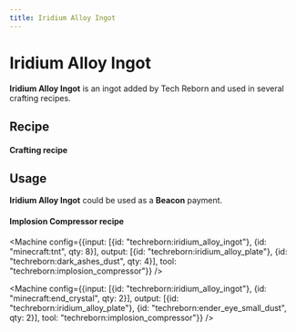 ```yaml
---
title: Iridium Alloy Ingot
---
```


<ItemImage file="iridium_alloy_ingot" alt="Iridium Alloy Ingot" size="200" />

# Iridium Alloy Ingot

**Iridium Alloy Ingot** is an ingot added by Tech Reborn and used in several crafting recipes.

## Recipe

#### Crafting recipe

<CraftingTable recipe="input techreborn:iridium_plate techreborn:advanced_alloy_plate techreborn:iridium_plate input techreborn:advanced_alloy_plate techreborn:diamond_dust techreborn:advanced_alloy_plate input techreborn:iridium_plate techreborn:advanced_alloy_plate techreborn:iridium_plate output techreborn:iridium_alloy_ingot"/>

## Usage

**Iridium Alloy Ingot** could be used as a **Beacon** payment.

#### Implosion Compressor recipe

<Machine config={{input: [{id: "techreborn:iridium_alloy_ingot"}, {id: "minecraft:tnt", qty: 8}], output: [{id: "techreborn:iridium_alloy_plate"}, {id: "techreborn:dark_ashes_dust", qty: 4}], tool: "techreborn:implosion_compressor"}} />

<Machine config={{input: [{id: "techreborn:iridium_alloy_ingot"}, {id: "minecraft:end_crystal", qty: 2}], output: [{id: "techreborn:iridium_alloy_plate"}, {id: "techreborn:ender_eye_small_dust", qty: 2}], tool: "techreborn:implosion_compressor"}} />
